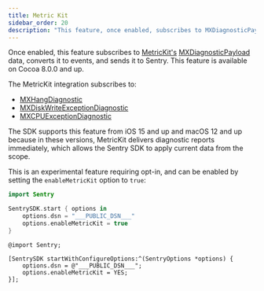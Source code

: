 ```yaml
---
title: Metric Kit
sidebar_order: 20
description: "This feature, once enabled, subscribes to MXDiagnosticPayload data of MetricKit and it to Sentry."
---
```


<Include name="feature-stage-alpha.mdx" />

Once enabled, this feature subscribes to [MetricKit's](https://developer.apple.com/documentation/metrickit) [MXDiagnosticPayload](https://developer.apple.com/documentation/metrickit/mxdiagnosticpayload) data, converts it to events, and sends it to Sentry. This feature is available on Cocoa 8.0.0 and up.

The MetricKit integration subscribes to:

- [MXHangDiagnostic](https://developer.apple.com/documentation/metrickit/mxhangdiagnostic)
- [MXDiskWriteExceptionDiagnostic](https://developer.apple.com/documentation/metrickit/mxdiskwriteexceptiondiagnostic)
- [MXCPUExceptionDiagnostic](https://developer.apple.com/documentation/metrickit/mxcpuexceptiondiagnostic)

The SDK supports this feature from iOS 15 and up and macOS 12 and up because in these versions, MetricKit delivers diagnostic reports immediately, which allows the Sentry SDK to apply current data from the scope.

This is an experimental feature requiring opt-in, and can be enabled by setting the `enableMetricKit` option to `true`:

```swift {tabTitle:Swift}
import Sentry

SentrySDK.start { options in
    options.dsn = "___PUBLIC_DSN___"
    options.enableMetricKit = true
}
```

```objc {tabTitle:Objective-C}
@import Sentry;

[SentrySDK startWithConfigureOptions:^(SentryOptions *options) {
    options.dsn = @"___PUBLIC_DSN___";
    options.enableMetricKit = YES;
}];
```
